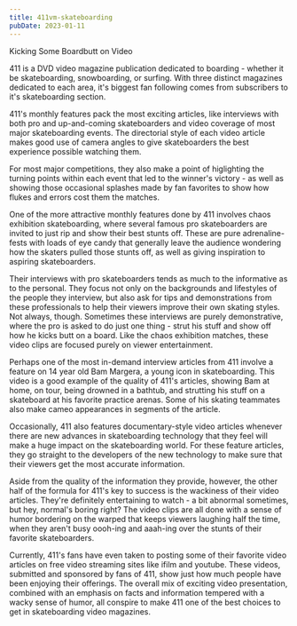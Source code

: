 ```yaml
---
title: 411vm-skateboarding
pubDate: 2023-01-11
---
```


Kicking Some Boardbutt on Video

411 is a DVD video magazine publication dedicated to boarding - whether it be skateboarding, snowboarding, or surfing. With three distinct magazines dedicated to each area, it's biggest fan following comes from subscribers to it's skateboarding section.

411's monthly features pack the most exciting articles, like interviews with both pro and up-and-coming skateboarders and video coverage of most major skateboarding events. The directorial style of each video article makes good use of camera angles to give skateboarders the best experience possible watching them.

For most major competitions, they also make a point of higlighting the turning points within each event that led to the winner's victory - as well as showing those occasional splashes made by fan favorites to show how flukes and errors cost them the matches.

One of the more attractive monthly features done by 411 involves chaos exhibition skateboarding, where several famous pro skateboarders are invited to just rip and show their best stunts off. These are pure adrenaline-fests with loads of eye candy that generally leave the audience wondering how the skaters pulled those stunts off, as well as giving inspiration to aspiring skateboarders.

Their interviews with pro skateboarders tends as much to the informative as to the personal. They focus not only on the backgrounds and lifestyles of the people they interview, but also ask for tips and demonstrations from these professionals to help their viewers improve their own skating styles. Not always, though. Sometimes these interviews are purely demonstrative, where the pro is asked to do just one thing - strut his stuff and show off how he kicks butt on a board. Like the chaos exhibition matches, these video clips are focused purely on viewer entertainment.

Perhaps one of the most in-demand interview articles from 411 involve a feature on 14 year old Bam Margera, a young icon in skateboarding. This video is a good example of the quality of 411's articles, showing Bam at home, on tour, being drowned in a bathtub, and strutting his stuff on a skateboard at his favorite practice arenas. Some of his skating teammates also make cameo appearances in segments of the article.

Occasionally, 411 also features documentary-style video articles whenever there are new advances in skateboarding technology that they feel will make a huge impact on the skateboarding world. For these feature articles, they go straight to the developers of the new technology to make sure that their viewers get the most accurate information.

Aside from the quality of the information they provide, however, the other half of the formula for 411's key to success is the wackiness of their video articles. They're definitely entertaining to watch - a bit abnormal sometimes, but hey, normal's boring right? The video clips are all done with a sense of humor bordering on the warped that keeps viewers laughing half the time, when they aren't busy oooh-ing and aaah-ing over the stunts of their favorite skateboarders.

Currently, 411's fans have even taken to posting some of their favorite video articles on free video streaming sites like ifilm and youtube. These videos, submitted and sponsored by fans of 411, show just how much people have been enjoying their offerings. The overall mix of exciting video presentation, combined with an emphasis on facts and information tempered with a wacky sense of humor, all conspire to make 411 one of the best choices to get in skateboarding video magazines.